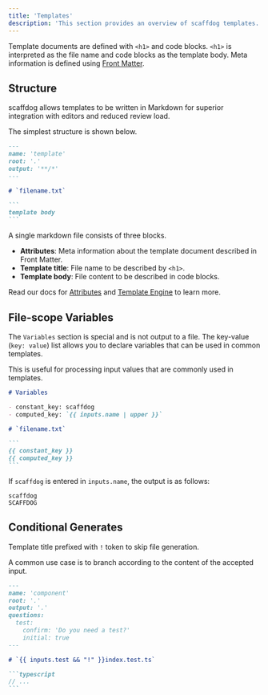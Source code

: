```yaml
---
title: 'Templates'
description: 'This section provides an overview of scaffdog templates.'
---
```


Template documents are defined with `<h1>` and code blocks. `<h1>` is interpreted as the file name and code blocks as the template body. Meta information is defined using [Front Matter](https://jekyllrb.com/docs/front-matter/).

## Structure

scaffdog allows templates to be written in Markdown for superior integration with editors and reduced review load.

The simplest structure is shown below.

````markdown
---
name: 'template'
root: '.'
output: '**/*'
---

# `filename.txt`

```
template body
```
````

A single markdown file consists of three blocks.

- **Attributes**: Meta information about the template document described in Front Matter.
- **Template title**: File name to be described by `<h1>`.
- **Template body**: File content to be described in code blocks.

Read our docs for [Attributes](/docs/templates/attributes) and [Template Engine](/docs/templates/template-engine) to learn more.

## File-scope Variables

The `Variables` section is special and is not output to a file. The key-value (`key: value`) list allows you to declare variables that can be used in common templates.

This is useful for processing input values that are commonly used in templates.

````markdown
# Variables

- constant_key: scaffdog
- computed_key: `{{ inputs.name | upper }}`

# `filename.txt`

```
{{ constant_key }}
{{ computed_key }}
```
````

If `scaffdog` is entered in `inputs.name`, the output is as follows:

```
scaffdog
SCAFFDOG
```

## Conditional Generates

Template title prefixed with `!` token to skip file generation.

A common use case is to branch according to the content of the accepted input.

````markdown
---
name: 'component'
root: '.'
output: '.'
questions:
  test:
    confirm: 'Do you need a test?'
    initial: true
---

# `{{ inputs.test && "!" }}index.test.ts`

```typescript
// ...
```
````
